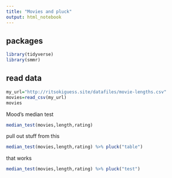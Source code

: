 ```yaml
---
title: "Movies and pluck"
output: html_notebook
---
```


## packages

```r
library(tidyverse)
library(smmr)
```

## read data

```r
my_url="http://ritsokiguess.site/datafiles/movie-lengths.csv"
movies=read_csv(my_url)
movies
```

Mood's median test

```r
median_test(movies,length,rating)
```

pull out stuff from this

```r
median_test(movies,length,rating) %>% pluck("table")
```

that works

```r
median_test(movies,length,rating) %>% pluck("test")
```

